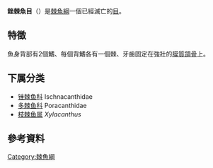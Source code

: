 {{expand english|time=2021-04-11T08:28:11+00:00}}
{{Automatic taxobox
|name=銼棘魚目
|image=Ishnacanthus gracilis.JPG
|image caption=
|image alt=
|taxon=Ischnacanthiformes
}}
'''銼棘魚目'''（{{Species name|Ischnacanthiformes}}）是[[棘魚綱|棘魚綱]]一個已經滅亡的[[目_(生物)|目]]。
==特徵==
魚身背部有2個鰭、每個背鰭各有一個棘、牙齒固定在強壯的[[膜質頜骨|膜質頜骨]]上。{{R|book1|pages1=67}}

==下属分类==
*[[锉棘鱼科|锉棘鱼科]] Ischnacanthidae
*[[多棘鱼科|多棘鱼科]] Poracanthidae
*[[枝棘鱼属|枝棘鱼属]] ''Xylacanthus''

==參考資料==
{{Reflist|refs=
<ref name="book1">{{Cite book|title=世界魚類|edition=1994年1月10日初版一刷|location=基隆市|publisher=水產出版社|isbn=957-8596-03-0|language=Zh-hant}}</ref>
}}
{{Fish-stub}}
{{Taxonbar}}
{{魚類演化}}
[[Category:棘魚綱|Category:棘魚綱]]
